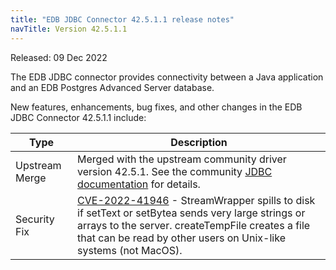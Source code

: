 ```yaml
---
title: "EDB JDBC Connector 42.5.1.1 release notes"
navTitle: Version 42.5.1.1
---
```


Released: 09 Dec 2022

The EDB JDBC connector provides connectivity between a Java application and an EDB Postgres Advanced Server database.

New features, enhancements, bug fixes, and other changes in the EDB JDBC Connector 42.5.1.1 include:

|      Type      |                                                                                                                                                                                                                                Description                                                                                                                                                                                                                                |
| -------------- | ------------------------------------------------------------------------------------------------------------------------------------------------------------------------------------------------------------------------------------------------------------------------------------------------------------------------------------------------------------------------------------------------------------------------------------------------------------------------- |
| Upstream Merge | Merged with the upstream community driver version 42.5.1. See the community [JDBC documentation](https://jdbc.postgresql.org/changelogs/2022-11-23-42.5.1-release/) for details.                                                                                                                                                                                                                                                                                    |
| Security Fix   | [CVE-2022-41946](https://github.com/pgjdbc/pgjdbc/security/advisories/GHSA-562r-vg33-8x8h) - StreamWrapper spills to disk if setText or setBytea sends very large strings or arrays to the server. createTempFile creates a file that can be read by other users on Unix-like systems (not MacOS). |


 







